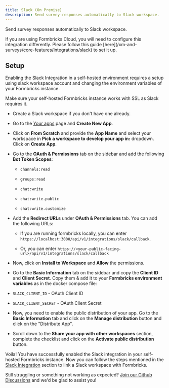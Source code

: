 ```yaml
---
title: Slack (On Premise)
description: Send survey responses automatically to Slack workspace.
---
```


Send survey responses automatically to Slack workspace.

<Note>
  If you are using Formbricks Cloud, you will need to configure this
  integration differently. Please follow this guide
  [here](/xm-and-surveys/core-features/integrations/slack) to set it up.
</Note>

## Setup

Enabling the Slack Integration in a self-hosted environment requires a setup using slack workspace account and changing the environment variables of your Formbricks instance.

<Note>Make sure your self-hosted Formbricks instance works with SSL as Slack requires it.</Note>

* Create a Slack workspace if you don't have one already.

* Go to the [Your apps](https://api.slack.com/apps) page and **Create New App**.

* Click on **From Scratch** and provide the **App Name** and select your workspace in **Pick a workspace to develop your app in:** dropdown. Click on **Create App**.

* Go to the **OAuth & Permissions** tab on the sidebar and add the following **Bot Token Scopes**:

  * `channels:read`

  * `groups:read`

  * `chat:write`

  * `chat:write.public`

  * `chat:write.customize`

* Add the **Redirect URLs** under **OAuth & Permissions** tab. You can add the following URLs:

  * If you are running formbricks locally, you can enter `https://localhost:3000/api/v1/integrations/slack/callback`.

  * Or, you can enter `https://<your-public-facing-url>/api/v1/integrations/slack/callback`

* Now, click on **Install to Workspace** and **Allow** the permissions.

* Go to the **Basic Information** tab on the sidebar and copy the **Client ID** and **Client Secret**. Copy them & add it to your **Formbricks environment variables** as in the docker compose file:

* `SLACK_CLIENT_ID` - OAuth Client ID

* `SLACK_CLIENT_SECRET` - OAuth Client Secret

* Now, you need to enable the public distribution of your app. Go to the **Basic Information** tab and click on the **Manage distribution** button and click on the "Distribute App".

* Scroll down to the **Share your app with other workspaces** section, complete the checklist and click on the **Activate public distribution** button.

Voila! You have successfully enabled the Slack integration in your self-hosted Formbricks instance. Now you can follow the steps mentioned in the [Slack Integration](/xm-and-surveys/core-features/integrations/slack) section to link a Slack workspace with Formbricks.



Still struggling or something not working as expected? [Join our Github Discussions](https://github.com/formbricks/formbricks/discussions) and we'd be glad to assist you!
